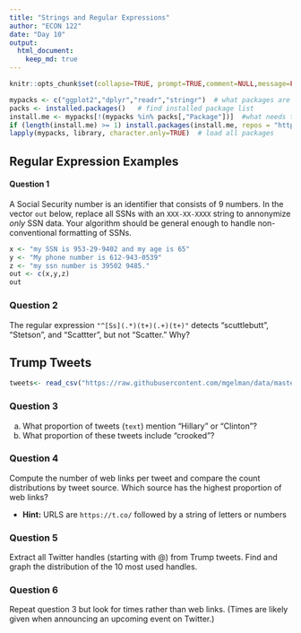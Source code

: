 ```yaml
---
title: "Strings and Regular Expressions"
author: "ECON 122"
date: "Day 10"
output: 
  html_document:
    keep_md: true
---
```


```r
knitr::opts_chunk$set(collapse=TRUE, prompt=TRUE,comment=NULL,message=FALSE, include=TRUE, fig.height = 4, fig.width = 8)
```

```r
mypacks <- c("ggplot2","dplyr","readr","stringr")  # what packages are needed?
packs <- installed.packages()   # find installed package list
install.me <- mypacks[!(mypacks %in% packs[,"Package"])]  #what needs to be installed?
if (length(install.me) >= 1) install.packages(install.me, repos = "http://cran.us.r-project.org")   # install (if needed)
lapply(mypacks, library, character.only=TRUE)  # load all packages
```


## Regular Expression Examples

#### Question 1
A Social Security number is an identifier that consists of 9 numbers. In the vector `out` below, replace all SSNs with an `XXX-XX-XXXX` string to annonymize *only* SSN data. Your algorithm should be general enough to handle non-conventional formatting of SSNs.
```r
x <- "my SSN is 953-29-9402 and my age is 65"
y <- "My phone number is 612-943-0539"
z <- "my ssn number is 39502 9485."
out <- c(x,y,z)
out
```


### Question 2
The regular expression `"^[Ss](.*)(t+)(.+)(t+)"` detects "scuttlebutt", "Stetson", and "Scattter", but not "Scatter." Why?

## Trump Tweets

```r
tweets<- read_csv("https://raw.githubusercontent.com/mgelman/data/master/TrumpTweetData.csv")
```

### Question 3 
a. What proportion of tweets (`text`) mention "Hillary" or "Clinton"?  
b. What proportion of these tweets include "crooked"?

### Question 4
Compute the number of web links per tweet  and compare the count distributions by tweet source. Which source has the highest proportion of web links?

  - **Hint:** URLS are `https://t.co/` followed by a string of letters or numbers

### Question 5
Extract all Twitter handles (starting with @)  from Trump tweets. Find and graph the distribution of the 10 most used handles.  

### Question 6
Repeat question 3 but look for times rather than web links. (Times are likely given when announcing an upcoming event on Twitter.)

